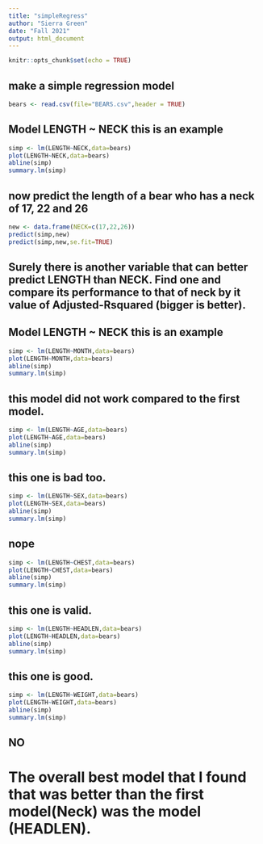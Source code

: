 ```yaml
---
title: "simpleRegress"
author: "Sierra Green"
date: "Fall 2021"
output: html_document
---
```


```r
knitr::opts_chunk$set(echo = TRUE)
```

## make a simple regression model

```r
bears <- read.csv(file="BEARS.csv",header = TRUE)
```

## Model LENGTH ~ NECK  this is an example  

```r
simp <- lm(LENGTH~NECK,data=bears)
plot(LENGTH~NECK,data=bears)
abline(simp)
summary.lm(simp)
```

## now predict the length of a bear who has a neck of 17, 22 and 26


```r
new <- data.frame(NECK=c(17,22,26))
predict(simp,new)
predict(simp,new,se.fit=TRUE)
```
## Surely there is another variable that can better predict LENGTH than NECK. Find one and compare its performance to that of neck by it value of Adjusted-Rsquared (bigger is better).

## Model LENGTH ~ NECK  this is an example  

```r
simp <- lm(LENGTH~MONTH,data=bears)
plot(LENGTH~MONTH,data=bears)
abline(simp)
summary.lm(simp)
```





## this model did not work compared to the first model. 




```r
simp <- lm(LENGTH~AGE,data=bears)
plot(LENGTH~AGE,data=bears)
abline(simp)
summary.lm(simp)
```



## this one is bad too.





```r
simp <- lm(LENGTH~SEX,data=bears)
plot(LENGTH~SEX,data=bears)
abline(simp)
summary.lm(simp)
```


## nope





```r
simp <- lm(LENGTH~CHEST,data=bears)
plot(LENGTH~CHEST,data=bears)
abline(simp)
summary.lm(simp)
```



## this one is valid.





```r
simp <- lm(LENGTH~HEADLEN,data=bears)
plot(LENGTH~HEADLEN,data=bears)
abline(simp)
summary.lm(simp)
```



## this one is good.





```r
simp <- lm(LENGTH~WEIGHT,data=bears)
plot(LENGTH~WEIGHT,data=bears)
abline(simp)
summary.lm(simp)
```


## NO



# The overall best model that I found that was better than the first model(Neck) was the model (HEADLEN). 




